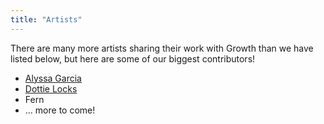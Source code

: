 ```yaml
---
title: "Artists"
---
```


There are many more artists sharing their work with Growth than we have listed below, but here are some of our biggest contributors!

* [Alyssa Garcia](bios/alyssa-garcia.qmd)
* [Dottie Locks](bios/dottie-locks.qmd)
* Fern
* ... more to come!
